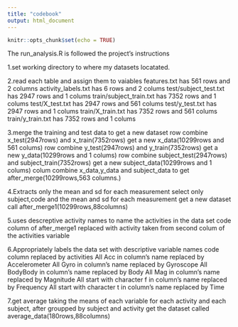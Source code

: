 ```yaml
---
title: "codebook"
output: html_document
---
```


```r
knitr::opts_chunk$set(echo = TRUE)
```
The run_analysis.R is followed the project's instructions

1.set working directory to where my datasets locatated.

2.read each table and assign them to vaiables
features.txt has 561 rows and 2 columns
activity_labels.txt has 6 rows and 2 colums
test/subject_test.txt has 2947 rows and 1 colums
train/subject_train.txt has 7352 rows and 1 colums
test/X_test.txt has 2947 rows and 561 colums
test/y_test.txt has 2947 rows and 1 colums
train/X_train.txt has 7352 rows and 561 colums
train/y_train.txt has 7352 rows and 1 colums

3.merge the training and test data to get a new dataset
row combine x_test(2947rows) and x_train(7352rows) get a new x_data(10299rows and 561 colums)
row combine y_test(2947rows) and y_train(7352rows) get a new y_data(10299rows and 1 colums)
row combine subject_test(2947rows) and subject_train(7352rows) get a new subject_data(10299rows and 1 colums)
colum combine x_data,y_data and subject_data to get after_merge(10299rows,563 columns.)

4.Extracts only the mean and sd for each measurement
select only subject,code and the mean and sd for each measurement get a new dataset call after_merge1(10299rows,88columns)

5.uses descreptive activity names to name the activities in the data set
code column of after_merge1 replaced with activity taken from second colum of the activities variable

6.Appropriately labels the data set with descriptive variable names
code column replaced by activities
All Acc in column’s name replaced by Accelerometer
All Gyro in column’s name replaced by Gyroscope
All BodyBody in column’s name replaced by Body
All Mag in column’s name replaced by Magnitude
All start with character f in column’s name replaced by Frequency
All start with character t in column’s name replaced by Time

7.get average
taking the means of each variable for each activity and each subject, after groupped by subject and activity get the dataset called average_data(180rows,88columns)
